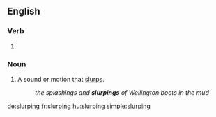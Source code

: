 ==English==

===Verb===
{{head|en|present participle}}

# {{present participle of|slurp|lang=en|nocat=1}}

===Noun===
{{en-noun}}

# A sound or motion that [[slurp]]s.
#: ''the splashings and '''slurpings''' of Wellington boots in the mud''

[[de:slurping]]
[[fr:slurping]]
[[hu:slurping]]
[[simple:slurping]]